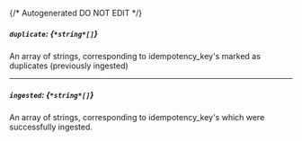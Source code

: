 {/* Autogenerated DO NOT EDIT  */}
##### `duplicate`: *{`*string*[]`}*
An array of strings, corresponding to idempotency_key's marked as duplicates (previously ingested)

---
##### `ingested`: *{`*string*[]`}*
An array of strings, corresponding to idempotency_key's which were successfully ingested.

